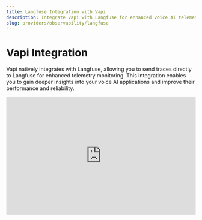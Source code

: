 ```yaml
---
title: Langfuse Integration with Vapi
description: Integrate Vapi with Langfuse for enhanced voice AI telemetry monitoring, enabling improved performance and reliability of your AI applications.
slug: providers/observability/langfuse
---
```


# Vapi Integration

Vapi natively integrates with Langfuse, allowing you to send traces directly to Langfuse for enhanced telemetry monitoring. This integration enables you to gain deeper insights into your voice AI applications and improve their performance and reliability.

<div>
  <iframe
    width="100%"
    height="315"
    src="https://www.youtube.com/embed/V4ybHNWvu90?si=_5m1iQTOFm9yRP4W"
    title="YouTube video player"
    frameborder="0"
    allow="accelerometer; autoplay; clipboard-write; encrypted-media; gyroscope; picture-in-picture; web-share"
    referrerpolicy="strict-origin-when-cross-origin"
    allowfullscreen
  />
</div>

## What is Langfuse?

[Langfuse](https://langfuse.com/) is an open source LLM engineering platform designed to provide better **[observability](/docs/tracing)** and **[evaluations](/docs/scores/overview)** into AI applications. It helps developers track, analyze, and visualize traces from AI interactions, enabling better performance tuning, debugging, and optimization of AI agents.

## Get Started

<Steps>
<Step title="Get your Langfuse Credentials">

First, you'll need your Langfuse credentials:

- **Secret Key**
- **Public Key**
- **Host URL**

You can obtain these by signing up for [Langfuse Cloud](https://cloud.langfuse.com/) or [self-hosting Langfuse](https://langfuse.com/docs/deployment/self-host).

</Step>

<Step title="Add Langfuse Credentials">

Log in to your Vapi dashboard and navigate to the [Provider Credentials page](https://dashboard.vapi.ai/keys).

Under the **Observability Providers** section, you'll find an option for **Langfuse**. Enter your Langfuse credentials:

- **Secret Key**
- **Public Key**
- **Host URL** (US data region: `https://us.cloud.langfuse.com`, EU data region: `https://cloud.langfuse.com`)

Click **Save** to update your credentials.

<Frame>
  <img src="https://langfuse.com/images/docs/vapi-integration-credentials.png" />
</Frame>

</Step>

<Step title="See Traces in Langfuse">

Once you've added your credentials, you should start seeing traces in your Langfuse dashboard for every conversation your agents have.

<Frame>
  <img src="https://langfuse.com/images/docs/vapi-integration-example-trace.png" />
</Frame>

Example trace in Langfuse: https://cloud.langfuse.com/project/cloramnkj0002jz088vzn1ja4/traces/50163c14-9784-4cb9-b18e-23e924d0bb66

</Step>

<Step title="Evaluate and Debug your Agent">

To make the most out of this integration, you can now use Langfuse's [evaluation](https://langfuse.com/docs/scores/overview) and [debugging](https://langfuse.com/docs/analytics/overview) tools to analyze and improve the performance of your voice AI agents. 

</Step>
</Steps>